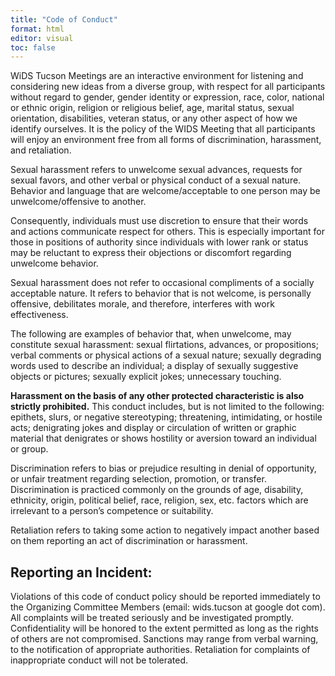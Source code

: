 ```yaml
---
title: "Code of Conduct"
format: html
editor: visual
toc: false
---
```


WiDS Tucson Meetings are an interactive environment for listening and considering new ideas from a diverse group, with respect for all participants without regard to gender, gender identity or expression, race, color, national or ethnic origin, religion or religious belief, age, marital status, sexual orientation, disabilities, veteran status, or any other aspect of how we identify ourselves. It is the policy of the WIDS Meeting that all participants will enjoy an environment free from all forms of discrimination, harassment, and retaliation.

::: callout-important
Sexual harassment refers to unwelcome sexual advances, requests for sexual favors, and other verbal or physical conduct of a sexual nature. Behavior and language that are welcome/acceptable to one person may be unwelcome/offensive to another.
:::

Consequently, individuals must use discretion to ensure that their words and actions communicate respect for others. This is especially important for those in positions of authority since individuals with lower rank or status may be reluctant to express their objections or discomfort regarding unwelcome behavior.

Sexual harassment does not refer to occasional compliments of a socially acceptable nature. It refers to behavior that is not welcome, is personally offensive, debilitates morale, and therefore, interferes with work effectiveness.

The following are examples of behavior that, when unwelcome, may constitute sexual harassment: sexual flirtations, advances, or propositions; verbal comments or physical actions of a sexual nature; sexually degrading words used to describe an individual; a display of sexually suggestive objects or pictures; sexually explicit jokes; unnecessary touching.

**Harassment on the basis of any other protected characteristic is also strictly prohibited.** This conduct includes, but is not limited to the following: epithets, slurs, or negative stereotyping; threatening, intimidating, or hostile acts; denigrating jokes and display or circulation of written or graphic material that denigrates or shows hostility or aversion toward an individual or group.

Discrimination refers to bias or prejudice resulting in denial of opportunity, or unfair treatment regarding selection, promotion, or transfer. Discrimination is practiced commonly on the grounds of age, disability, ethnicity, origin, political belief, race, religion, sex, etc. factors which are irrelevant to a person's competence or suitability.

Retaliation refers to taking some action to negatively impact another based on them reporting an act of discrimination or harassment.

## Reporting an Incident:

Violations of this code of conduct policy should be reported immediately to the Organizing Committee Members (email: wids.tucson at google dot com). All complaints will be treated seriously and be investigated promptly. Confidentiality will be honored to the extent permitted as long as the rights of others are not compromised. Sanctions may range from verbal warning, to the notification of appropriate authorities. Retaliation for complaints of inappropriate conduct will not be tolerated.
